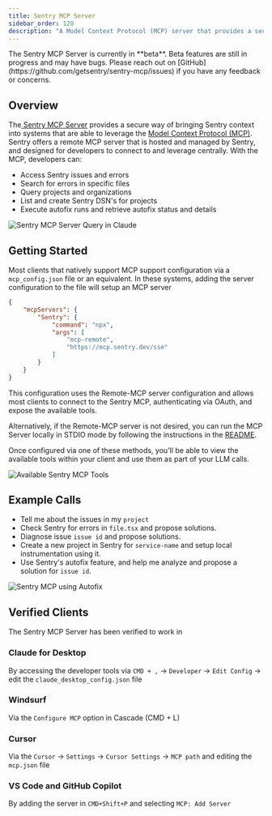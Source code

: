 ```yaml
---
title: Sentry MCP Server
sidebar_order: 120
description: "A Model Context Protocol (MCP) server that provides a secure way of connecting IDE's and LLMs access to Sentry to retrieve context for debugging and analysis."
---
```


<Alert>
  The Sentry MCP Server is currently in **beta**. Beta features are still in progress and may have bugs. Please reach out on
  [GitHub](https://github.com/getsentry/sentry-mcp/issues) if you have any feedback or concerns.
</Alert>

## Overview

The[ Sentry MCP Server](https://mcp.sentry.dev) provides a secure way of bringing Sentry context into systems that are able to leverage the [Model Context Protocol (MCP)](https://modelcontextprotocol.io/introduction). Sentry offers a remote MCP server that is hosted and managed by Sentry, and designed for developers to connect to and leverage centrally. With the MCP, developers can:

- Access Sentry issues and errors 
- Search for errors in specific files
- Query projects and organizations
- List and create Sentry DSN's for projects
- Execute autofix runs and retrieve autofix status and details 

![Sentry MCP Server Query in Claude](./img/mcp-light-1.png)

## Getting Started

Most clients that natively support MCP support configuration via a `mcp_config.json` file or an equivalent. In these systems, adding the server configuration to the file will setup an MCP server 

```json
{
    "mcpServers": {
        "Sentry": {
            "command": "npx",
            "args": [
                "mcp-remote",
                "https://mcp.sentry.dev/sse"
            ]
        }
    }
}
```

This configuration uses the Remote-MCP server configuration and allows most clients to connect to the Sentry MCP, authenticating via OAuth, and expose the available tools. 

Alternatively, if the Remote-MCP server is not desired, you can run the MCP Server locally in STDIO mode by following the instructions in the [README](https://github.com/getsentry/sentry-mcp).

Once configured via one of these methods, you'll be able to view the available tools within your client and use them as part of your LLM calls.

![Available Sentry MCP Tools](./img/mcp-tools.png)

## Example Calls 

- Tell me about the issues in my `project`
- Check Sentry for errors in `file.tsx` and propose solutions.
- Diagnose issue `issue id` and propose solutions.
- Create a new project in Sentry for `service-name` and setup local instrumentation using it.
- Use Sentry's autofix feature, and help me analyze and propose a solution for `issue id`.

![Sentry MCP using Autofix](./img/mcp-autofix1.png)

## Verified Clients 

The Sentry MCP Server has been verified to work in 

### Claude for Desktop 

By accessing the developer tools via `CMD + ,` -> `Developer` -> `Edit Config` -> edit the `claude_desktop_config.json` file

### Windsurf

Via the `Configure MCP` option in Cascade (CMD + L)

### Cursor

Via the `Cursor` -> `Settings` -> `Cursor Settings` -> `MCP path` and editing the `mcp.json` file

### VS Code and GitHub Copilot

By adding the server in `CMD+Shift+P` and selecting `MCP: Add Server`

